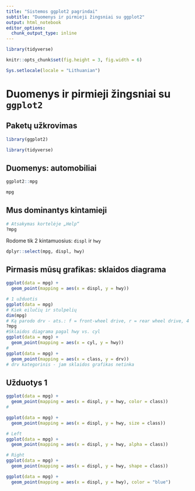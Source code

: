 ```yaml
---
title: "Sistemos ggplot2 pagrindai"
subtitle: "Duomenys ir pirmieji žingsniai su ggplot2"
output: html_notebook
editor_options: 
  chunk_output_type: inline
---
```



```r
library(tidyverse)

knitr::opts_chunk$set(fig.height = 3, fig.width = 6)

Sys.setlocale(locale = "Lithuanian")
```

Duomenys ir pirmieji žingsniai su `ggplot2`
============================================================================= 

Paketų užkrovimas
----------------------------------------------------------------------------- 
```r
library(ggplot2)
```

```r
library(tidyverse)
```

Duomenys: automobiliai
----------------------------------------------------------------------------- 
```r
ggplot2::mpg
```

```r
mpg
```


Mus dominantys kintamieji
----------------------------------------------------------------------------- 

```r
# Atsakymas kortelėje „Help“
?mpg
```

Rodome tik 2 kintamuosius: `displ` ir `hwy`
```r
dplyr::select(mpg, displ, hwy)
```

Pirmasis mūsų grafikas: sklaidos diagrama
----------------------------------------------------------------------------- 
```r
ggplot(data = mpg) + 
  geom_point(mapping = aes(x = displ, y = hwy))
```
```r
# 1 užduotis
ggplot(data = mpg) 
# Kiek eilučių ir stulpelių
dim(mpg)
# Ką parodo drv - ats.: f = front-wheel drive, r = rear wheel drive, 4 = 4wd
?mpg
#Sklaidos diagrama pagal hwy vs. cyl
ggplot(data = mpg) + 
  geom_point(mapping = aes(x = cyl, y = hwy))
# 
ggplot(data = mpg) + 
  geom_point(mapping = aes(x = class, y = drv))
# drv kategorinis - jam sklaidos grafikas netinka
```

Užduotys 1
----------------------------------------------------------------------------- 

```r

ggplot(data = mpg) + 
  geom_point(mapping = aes(x = displ, y = hwy, color = class))
# 

``` 



```r

ggplot(data = mpg) + 
  geom_point(mapping = aes(x = displ, y = hwy, size = class))

``` 

```r
# Left
ggplot(data = mpg) + 
  geom_point(mapping = aes(x = displ, y = hwy, alpha = class))
``` 

```r
# Right
ggplot(data = mpg) + 
  geom_point(mapping = aes(x = displ, y = hwy, shape = class))
```


```r
ggplot(data = mpg) + 
  geom_point(mapping = aes(x = displ, y = hwy), color = "blue")
```






